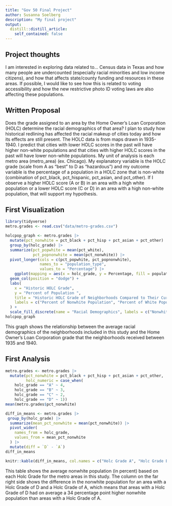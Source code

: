 ```yaml
---
title: "Gov 50 Final Project"
author: Susanna Soelberg
description: "My final project"
output:
  distill::distill_article:
    self_contained: false
---
```




## Project thoughts

I am interested in exploring data related to...
Census data in Texas and how many people are undercounted (especially racial minorities and low income citizens), and how that affects state/county funding and resources in these areas. If possible, I would like to see how this is related to voting accessibility and how the new restrictive photo ID voting laws are also affecting these populations.

## Written Proposal

Does the grade assigned to an area by the Home Owner's Loan Corporation (HOLC) determine the racial demographics of that area? I plan to study how historical redlining has affected the racial makeup of cities today and how its effects are still present. The HOLC data is from maps drawn in 1935-1940. I predict that cities with lower HOLC scores in the past will have higher non-white populations and that cities with higher HOLC scores in the past will have lower non-white populations. My unit of analysis is each metro area (metro_area) (ex. Chicago). My explanatory variable is the HOLC grade (scale from A as "best" to D as "hazardous") and my outcome variable is the percentage of a population in a HOLC zone that is non-white (combination of pct_black, pct_hispanic, pct_asian, and pct_other). If I observe a higher HOLC score (A or B) in an area with a high white population or a lower HOLC score (C or D) in an area with a high non-white population, that will support my hypothesis. 

## First Visualization

```r
library(tidyverse)
metro.grades <- read.csv("data/metro-grades.csv")

holcpop_graph <- metro.grades |>
  mutate(pct_nonwhite = pct_black + pct_hisp + pct_asian + pct_other) |>
  group_by(holc_grade) |>
  summarize(pct_popwhite = mean(pct_white),
            pct_popnonwhite = mean(pct_nonwhite)) |>
  pivot_longer(cols = c(pct_popwhite, pct_popnonwhite), 
               names_to = "population_type",
               values_to = "Percentage") |>
    ggplot(mapping = aes(x = holc_grade, y = Percentage, fill = population_type)) +
  geom_col(position = "dodge") + 
  labs(
    x = "Historic HOLC Grade",
    y = "Percent of Population ",
    title = "Historic HOLC Grade of Neighborhoods Compared to Their Current Racial Makeup",
    labels = c("Percent of Nonwhite Population", "Percent of White Population")
  ) +
  scale_fill_discrete(name = "Racial Demographics", labels = c("Nonwhite Population", "White Population"))
holcpop_graph

```
This graph shows the relationship between the average racial demographics of the neighborhoods included in this study and the Home Owner's Loan Corporation grade that the neighborhoods received between 1935 and 1940.


## First Analysis

```r
metro.grades <- metro.grades |>
  mutate(pct_nonwhite = pct_black + pct_hisp + pct_asian + pct_other,
         holc_numeric = case_when(
    holc_grade == "A" ~ 4,
    holc_grade == "B" ~ 3,
    holc_grade == "C" ~ 2, 
    holc_grade == "D" ~ 1))
mean(metro.grades$pct_nonwhite)

diff_in_means <- metro.grades |>
 group_by(holc_grade) |>
  summarize(mean_pct_nonwhite = mean(pct_nonwhite)) |>
  pivot_wider(
    names_from = holc_grade,
    values_from = mean_pct_nonwhite
  ) |>
  mutate(diff = `D` - `A`)
diff_in_means

knitr::kable(diff_in_means, col.names = c("Holc Grade A", "Holc Grade B", "Holc Grade C", "Holc Grade D", "Difference between D and A"), caption = "Average Nonwhite Population (%) Based on Holc Grade")

```

This table shows the average nonwhite population (in percent) based on each Holc Grade for the metro areas in this study. The column on the far right side shows the difference in the nonwhite population for an area with a Holc Grade of D and a Holc Grade of A, which means that areas with a Holc Grade of D had on average a 34 percentage point higher nonwhite population than areas with a Holc Grade of A.






















